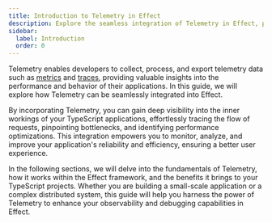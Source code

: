 ```yaml
---
title: Introduction to Telemetry in Effect
description: Explore the seamless integration of Telemetry in Effect, providing insights into metrics and traces. Learn how Telemetry empowers developers to monitor, analyze, and optimize the performance and behavior of TypeScript applications, enhancing observability and debugging capabilities.
sidebar:
  label: Introduction
  order: 0
---
```


Telemetry enables developers to collect, process, and export telemetry data such as [metrics](/observability/telemetry/metrics) and [traces](/observability/telemetry/tracing), providing valuable insights into the performance and behavior of their applications. In this guide, we will explore how Telemetry can be seamlessly integrated into Effect.

By incorporating Telemetry, you can gain deep visibility into the inner workings of your TypeScript applications, effortlessly tracing the flow of requests, pinpointing bottlenecks, and identifying performance optimizations. This integration empowers you to monitor, analyze, and improve your application's reliability and efficiency, ensuring a better user experience.

In the following sections, we will delve into the fundamentals of Telemetry, how it works within the Effect framework, and the benefits it brings to your TypeScript projects. Whether you are building a small-scale application or a complex distributed system, this guide will help you harness the power of Telemetry to enhance your observability and debugging capabilities in Effect.

